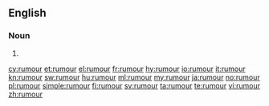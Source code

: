 ==English==

===Noun===
{{en-noun|rumours|-}}

# {{alternative spelling of|[[rumor]]}}

[[cy:rumour]]
[[et:rumour]]
[[el:rumour]]
[[fr:rumour]]
[[hy:rumour]]
[[io:rumour]]
[[it:rumour]]
[[kn:rumour]]
[[sw:rumour]]
[[hu:rumour]]
[[ml:rumour]]
[[my:rumour]]
[[ja:rumour]]
[[no:rumour]]
[[pl:rumour]]
[[simple:rumour]]
[[fi:rumour]]
[[sv:rumour]]
[[ta:rumour]]
[[te:rumour]]
[[vi:rumour]]
[[zh:rumour]]